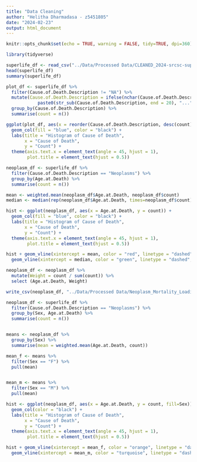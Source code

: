 ```yaml
---
title: "Data Cleaning"
author: "Helitha Dharmadasa - z5451805"
date: "2024-02-23"
output: html_document
---
```



```r
knitr::opts_chunk$set(echo = TRUE, warning = FALSE, tidy=TRUE, dpi=360)
```

```r
library(tidyverse)
```

```r
superlife_df <- read_csv("../Data/Processed Data/CLEANED_2024-srcsc-superlife-inforce-dataset.csv")
head(superlife_df)
summary(superlife_df)
```

```r
plot_df <- superlife_df %>%
  filter(Cause.of.Death.Description != "NA") %>%
  mutate(Cause.of.Death.Description = ifelse(nchar(Cause.of.Death.Description) > 20,
            paste0(str_sub(Cause.of.Death.Description, end = 20), "..."), Cause.of.Death.Description)) %>%
  group_by(Cause.of.Death.Description) %>%
  summarise(count = n())

ggplot(plot_df, aes(x = reorder(Cause.of.Death.Description, desc(count)), y = count)) +
  geom_col(fill = "blue", color = "black") +
  labs(title = "Histogram of Cause of Death",
       x = "Cause of Death",
       y = "Count") + 
  theme(axis.text.x = element_text(angle = 45, hjust = 1),
        plot.title = element_text(hjust = 0.5))
```

```r
neoplasm_df <- superlife_df %>%
  filter(Cause.of.Death.Description == "Neoplasms") %>%
  group_by(Age.at.Death) %>%
  summarise(count = n())

mean <- weighted.mean(neoplasm_df$Age.at.Death, neoplasm_df$count)
median <- median(rep(neoplasm_df$Age.at.Death, times=neoplasm_df$count))

hist <- ggplot(neoplasm_df, aes(x = Age.at.Death, y = count)) +
  geom_col(fill = "blue", color = "black") +
  labs(title = "Histogram of Cause of Death",
       x = "Cause of Death",
       y = "Count") + 
  theme(axis.text.x = element_text(angle = 45, hjust = 1),
        plot.title = element_text(hjust = 0.5))

hist + geom_vline(xintercept = mean, color = "red", linetype = "dashed", size = 1) +
  geom_vline(xintercept = median, color = "green", linetype = "dashed", size = 1) 
```
```r
neoplasm_df <- neoplasm_df %>%
  mutate(Weight = count / sum(count)) %>%
  select (Age.at.Death, Weight)

write_csv(neoplasm_df, "../Data/Processed Data/Neoplasm_Mortality_Loading.csv")
```

```r
neoplasm_df <- superlife_df %>%
  filter(Cause.of.Death.Description == "Neoplasms") %>%
  group_by(Sex, Age.at.Death) %>%
  summarise(count = n())


means <- neoplasm_df %>%
  group_by(Sex) %>%
  summarise(mean = weighted.mean(Age.at.Death, count))

mean_f <- means %>%
  filter(Sex == "F") %>%
  pull(mean)


mean_m <- means %>%
  filter(Sex == "M") %>%
  pull(mean)

hist <- ggplot(neoplasm_df, aes(x = Age.at.Death, y = count, fill=Sex)) +
  geom_col(color = "black") +
  labs(title = "Histogram of Cause of Death",
       x = "Cause of Death",
       y = "Count") + 
  theme(axis.text.x = element_text(angle = 45, hjust = 1),
        plot.title = element_text(hjust = 0.5))

hist + geom_vline(xintercept = mean_f, color = "orange", linetype = "dashed", size = 1) +
  geom_vline(xintercept = mean_m, color = "turquoise", linetype = "dashed", size = 1) 
```






